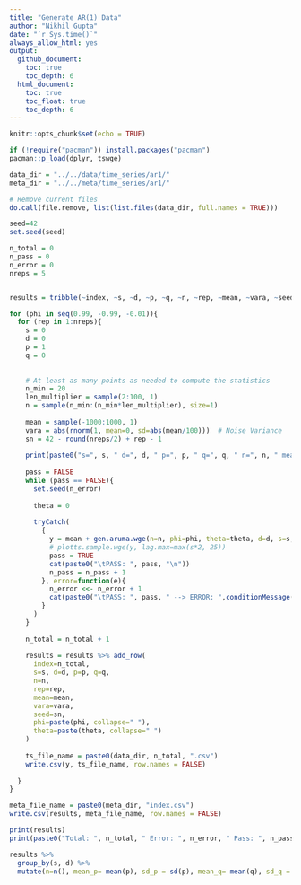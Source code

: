 ```yaml
---
title: "Generate AR(1) Data"
author: "Nikhil Gupta"
date: "`r Sys.time()`"
always_allow_html: yes
output:
  github_document:
    toc: true
    toc_depth: 6
  html_document:
    toc: true
    toc_float: true
    toc_depth: 6
---
```



```r
knitr::opts_chunk$set(echo = TRUE)
```


```r
if (!require("pacman")) install.packages("pacman")
pacman::p_load(dplyr, tswge)
```

```r
data_dir = "../../data/time_series/ar1/"
meta_dir = "../../meta/time_series/ar1/"
```


```r
# Remove current files
do.call(file.remove, list(list.files(data_dir, full.names = TRUE)))
```

```r
seed=42
set.seed(seed)

n_total = 0
n_pass = 0
n_error = 0
nreps = 5


results = tribble(~index, ~s, ~d, ~p, ~q, ~n, ~rep, ~mean, ~vara, ~seed, ~phi, ~theta)

for (phi in seq(0.99, -0.99, -0.01)){
  for (rep in 1:nreps){
    s = 0
    d = 0
    p = 1
    q = 0
    
    
    # At least as many points as needed to compute the statistics
    n_min = 20
    len_multiplier = sample(2:100, 1)
    n = sample(n_min:(n_min*len_multiplier), size=1)
    
    mean = sample(-1000:1000, 1)
    vara = abs(rnorm(1, mean=0, sd=abs(mean/100)))  # Noise Variance
    sn = 42 - round(nreps/2) + rep - 1 
    
    print(paste0("s=", s, " d=", d, " p=", p, " q=", q, " n=", n, " mean=", mean, " vara=", vara, " rep=",  rep, " sn=",  sn))
    
    pass = FALSE
    while (pass == FALSE){
      set.seed(n_error)
    
      theta = 0
      
      tryCatch(
        {
          y = mean + gen.aruma.wge(n=n, phi=phi, theta=theta, d=d, s=s, vara=vara, sn=sn, plot=FALSE)
          # plotts.sample.wge(y, lag.max=max(s*2, 25))
          pass = TRUE
          cat(paste0("\tPASS: ", pass, "\n"))
          n_pass = n_pass + 1
        }, error=function(e){
          n_error <<- n_error + 1
          cat(paste0("\tPASS: ", pass, " --> ERROR: ",conditionMessage(e), "\n"))
        }
      )
    }
    
    n_total = n_total + 1
    
    results = results %>% add_row(
      index=n_total,
      s=s, d=d, p=p, q=q,
      n=n,
      rep=rep,
      mean=mean,
      vara=vara,
      seed=sn,
      phi=paste(phi, collapse=" "),
      theta=paste(theta, collapse=" ")
    ) 
    
    ts_file_name = paste0(data_dir, n_total, ".csv")
    write.csv(y, ts_file_name, row.names = FALSE)
    
  }
}

```

```r
meta_file_name = paste0(meta_dir, "index.csv")
write.csv(results, meta_file_name, row.names = FALSE)
```

```r
print(results)
print(paste0("Total: ", n_total, " Error: ", n_error, " Pass: ", n_pass))
```

```r
results %>% 
  group_by(s, d) %>% 
  mutate(n=n(), mean_p= mean(p), sd_p = sd(p), mean_q= mean(q), sd_q = sd(q))
```

